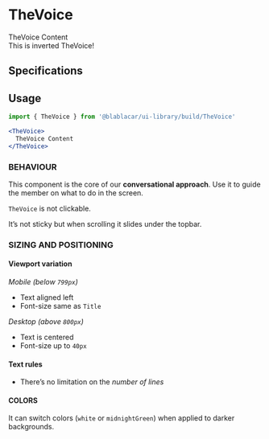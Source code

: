 

<Meta title="TheVoice" />

# **TheVoice**

<Preview>
  <Story name="Default">
    <TheVoice>
      TheVoice Content
    </TheVoice>
  </Story>
</Preview>

<Preview>
  <Story name="isInverted">
    <div style={{ backgroundColor: color.green }}>
      <TheVoice isInverted>This is inverted TheVoice!</TheVoice>
    </div>
  </Story>
</Preview>

## Specifications

## Usage

```jsx
import { TheVoice } from '@blablacar/ui-library/build/TheVoice'

<TheVoice>
  TheVoice Content
</TheVoice>
```

<Props of={TheVoice} />

### BEHAVIOUR

This component is the core of our **conversational approach**.
Use it to guide the member on what to do in the screen.

`TheVoice` is not clickable.

It’s not sticky but when scrolling it slides under the topbar.

### SIZING AND POSITIONING

#### Viewport variation

_Mobile (below `799px`)_

- Text aligned left
- Font-size same as `Title`

_Desktop (above `800px`)_

- Text is centered
- Font-size up to `40px`

#### Text rules

- There’s no limitation on the _number of lines_

#### COLORS

It can switch colors (`white` or `midnightGreen`) when applied to darker backgrounds.
